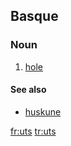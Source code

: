 ==Basque==

===Noun===
{{eu-noun}}

# [[hole]]

====See also====
* [[huskune]]

[[fr:uts]]
[[tr:uts]]